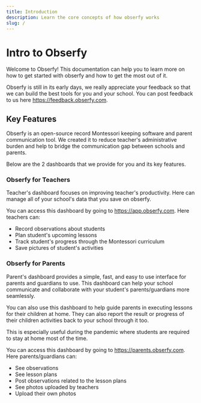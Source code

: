```yaml
---
title: Introduction
description: Learn the core concepts of how obserfy works
slug: /
---
```


# Intro to Obserfy

Welcome to Obserfy! This documentation can help you to learn more on how to get started with obserfy and how to get the
most out of it.

Obserfy is still in its early days, we really appreciate your feedback so that we can build the best tools for you and
your school. You can post feedback to us here https://feedback.obserfy.com.

## Key Features

Obserfy is an open-source record Montessori keeping software and parent communication tool. We created it
to reduce teacher's administrative burden and help to bridge the communication gap between schools and parents.

Below are the 2 dashboards that we provide for you and its key features.

### Obserfy for Teachers

Teacher's dashboard focuses on improving teacher's productivity. Here can manage all of your school's data that you save
on obserfy.

You can access this dashboard by going to https://app.obserfy.com. Here teachers can:

- Record observations about students
- Plan student's upcoming lessons
- Track student's progress through the Montessori curriculum
- Save pictures of student's activities

### Obserfy for Parents

Parent's dashboard provides a simple, fast, and easy to use interface for parents and guardians to use. This dashboard can
help your school communicate and collaborate with your student's parents/guardians more seamlessly.

You can also use this dashboard to help guide parents in executing lessons for their children at home. They can also report
the result or progress of their children activities back to your school through it too.

This is especially useful during the pandemic where students are required to stay at home most of the time.

You can access this dashboard by going to https://parents.obserfy.com. Here parents/guardians can:

- See observations
- See lesson plans
- Post observations related to the lesson plans
- See photos uploaded by teachers
- Upload their own photos
